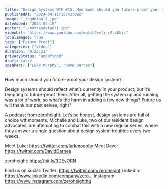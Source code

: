 ```yaml
---
title: "Design Systems WTF #15: How much should you future-proof your design system?"
publishedAt: "2024-04-11T15:43:09Z"
image: "./hqdefault.jpg"
dateAdded: "2024-04-15"
poster: "./maxresdefault.jpg"
videoUrl: "https://www.youtube.com/watch?v=lx-r0LsUkjc"
localImages: true
tags: ["Future Proof"]
categories: ["Video"]
duration: "0:23:31"
privacyStatus: "undefined"
draft: false
speakers: ["Luke Murphy", "Dave Darnes"]
---
```

How much should you future-proof your design system?

Design systems should reflect what’s currently in your product, but it’s tempting to future-proof them. After all, getting the system up and running was a lot of work, so what’s the harm in adding a few new things? Future us will thank our past selves, right?

A podcast from zeroheight. Let’s be honest, design systems are full of choice wtf moments. Michelle and Luke, two of our resident design advocates, are attempting to combat this with a new regular series, where they answer a single question about design system troubles every two weeks.

Meet Luke: https://twitter.com/lurkmoophy
Meet Dave: https://twitter.com/DavidDarnes

zeroheight: https://bit.ly/3DEvORN

Find us on social:
Twitter: https://twitter.com/zeroheight
LinkedIn: https://www.linkedin.com/company/zero...
Instagram: https://www.instagram.com/zeroheighthq

